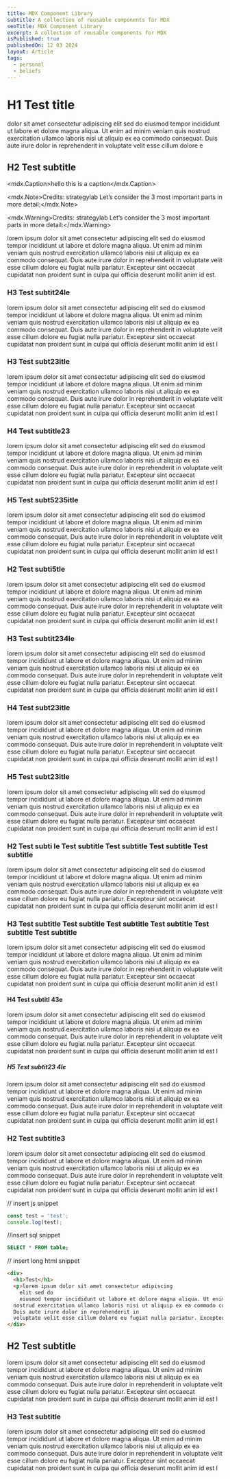 ```yaml
---
title: MDX Component Library
subtitle: A collection of reusable components for MDX
seoTitle: MDX Component Library
excerpt: A collection of reusable components for MDX
isPublished: true
publishedOn: 12 03 2024
layout: Article
tags:
  - personal
  - beliefs
---
```


# H1 Test title

dolor sit amet consectetur adipiscing elit sed do eiusmod tempor incididunt ut labore et dolore magna aliqua. Ut enim ad minim veniam quis 
nostrud exercitation ullamco laboris nisi ut aliquip ex ea commodo consequat. Duis aute irure dolor in reprehenderit in
voluptate velit esse cillum dolore e

## H2 Test subtitle

<mdx.Caption>hello this is a caption</mdx.Caption>

<mdx.Note>Credits: strategylab
Let’s consider the 3 most important parts in more detail:</mdx.Note>

<mdx.Warning>Credits: strategylab
Let’s consider the 3 most important parts in more detail:</mdx.Warning>

lorem ipsum dolor sit amet consectetur adipiscing elit sed do eiusmod tempor incididunt ut labore et dolore magna aliqua. Ut enim ad minim veniam quis 
nostrud exercitation ullamco laboris nisi ut aliquip ex ea commodo consequat. Duis aute irure dolor in reprehenderit in
voluptate velit esse cillum dolore eu fugiat nulla pariatur. Excepteur sint occaecat cupidatat non proident sunt in culpa qui officia deserunt mollit anim id est.

### H3 Test subtit24le

lorem ipsum dolor sit amet consectetur adipiscing elit sed do eiusmod tempor incididunt ut labore et dolore magna aliqua. Ut enim ad minim veniam quis 
nostrud exercitation ullamco laboris nisi ut aliquip ex ea commodo consequat. Duis aute irure dolor in reprehenderit in
voluptate velit esse cillum dolore eu fugiat nulla pariatur. Excepteur sint occaecat cupidatat non proident sunt in culpa qui officia deserunt mollit anim id est l

### H3 Test subt23itle

lorem ipsum dolor sit amet consectetur adipiscing elit sed do eiusmod tempor incididunt ut labore et dolore magna aliqua. Ut enim ad minim veniam quis 
nostrud exercitation ullamco laboris nisi ut aliquip ex ea commodo consequat. Duis aute irure dolor in reprehenderit in
voluptate velit esse cillum dolore eu fugiat nulla pariatur. Excepteur sint occaecat cupidatat non proident sunt in culpa qui officia deserunt mollit anim id est l

### H4 Test subtitle23

lorem ipsum dolor sit amet consectetur adipiscing elit sed do eiusmod tempor incididunt ut labore et dolore magna aliqua. Ut enim ad minim veniam quis 
nostrud exercitation ullamco laboris nisi ut aliquip ex ea commodo consequat. Duis aute irure dolor in reprehenderit in
voluptate velit esse cillum dolore eu fugiat nulla pariatur. Excepteur sint occaecat cupidatat non proident sunt in culpa qui officia deserunt mollit anim id est l

### H5 Test subt5235itle

lorem ipsum dolor sit amet consectetur adipiscing elit sed do eiusmod tempor incididunt ut labore et dolore magna aliqua. Ut enim ad minim veniam quis 
nostrud exercitation ullamco laboris nisi ut aliquip ex ea commodo consequat. Duis aute irure dolor in reprehenderit in
voluptate velit esse cillum dolore eu fugiat nulla pariatur. Excepteur sint occaecat cupidatat non proident sunt in culpa qui officia deserunt mollit anim id est l

### H2 Test subti5tle

lorem ipsum dolor sit amet consectetur adipiscing elit sed do eiusmod tempor incididunt ut labore et dolore magna aliqua. Ut enim ad minim veniam quis 
nostrud exercitation ullamco laboris nisi ut aliquip ex ea commodo consequat. Duis aute irure dolor in reprehenderit in
voluptate velit esse cillum dolore eu fugiat nulla pariatur. Excepteur sint occaecat cupidatat non proident sunt in culpa qui officia deserunt mollit anim id est l
### H3 Test subtit234le

lorem ipsum dolor sit amet consectetur adipiscing elit sed do eiusmod tempor incididunt ut labore et dolore magna aliqua. Ut enim ad minim veniam quis 
nostrud exercitation ullamco laboris nisi ut aliquip ex ea commodo consequat. Duis aute irure dolor in reprehenderit in
voluptate velit esse cillum dolore eu fugiat nulla pariatur. Excepteur sint occaecat cupidatat non proident sunt in culpa qui officia deserunt mollit anim id est l

### H4 Test subt23itle

lorem ipsum dolor sit amet consectetur adipiscing elit sed do eiusmod tempor incididunt ut labore et dolore magna aliqua. Ut enim ad minim veniam quis 
nostrud exercitation ullamco laboris nisi ut aliquip ex ea commodo consequat. Duis aute irure dolor in reprehenderit in
voluptate velit esse cillum dolore eu fugiat nulla pariatur. Excepteur sint occaecat cupidatat non proident sunt in culpa qui officia deserunt mollit anim id est l

### H5 Test subt23itle

lorem ipsum dolor sit amet consectetur adipiscing elit sed do eiusmod tempor incididunt ut labore et dolore magna aliqua. Ut enim ad minim veniam quis 
nostrud exercitation ullamco laboris nisi ut aliquip ex ea commodo consequat. Duis aute irure dolor in reprehenderit in
voluptate velit esse cillum dolore eu fugiat nulla pariatur. Excepteur sint occaecat cupidatat non proident sunt in culpa qui officia deserunt mollit anim id est l

### H2 Test subti le Test subtitle Test subtitle Test subtitle Test subtitle 

lorem ipsum dolor sit amet consectetur adipiscing elit sed do eiusmod tempor incididunt ut labore et dolore magna aliqua. Ut enim ad minim veniam quis 
nostrud exercitation ullamco laboris nisi ut aliquip ex ea commodo consequat. Duis aute irure dolor in reprehenderit in
voluptate velit esse cillum dolore eu fugiat nulla pariatur. Excepteur sint occaecat cupidatat non proident sunt in culpa qui officia deserunt mollit anim id est l
### H3 Test subtitle Test subtitle Test subtitle Test subtitle Test subtitle Test subtitle 

lorem ipsum dolor sit amet consectetur adipiscing elit sed do eiusmod tempor incididunt ut labore et dolore magna aliqua. Ut enim ad minim veniam quis 
nostrud exercitation ullamco laboris nisi ut aliquip ex ea commodo consequat. Duis aute irure dolor in reprehenderit in
voluptate velit esse cillum dolore eu fugiat nulla pariatur. Excepteur sint occaecat cupidatat non proident sunt in culpa qui officia deserunt mollit anim id est l

#### H4 Test subtitl 43e

lorem ipsum dolor sit amet consectetur adipiscing elit sed do eiusmod tempor incididunt ut labore et dolore magna aliqua. Ut enim ad minim veniam quis 
nostrud exercitation ullamco laboris nisi ut aliquip ex ea commodo consequat. Duis aute irure dolor in reprehenderit in
voluptate velit esse cillum dolore eu fugiat nulla pariatur. Excepteur sint occaecat cupidatat non proident sunt in culpa qui officia deserunt mollit anim id est l

##### H5 Test subtit23 4le

lorem ipsum dolor sit amet consectetur adipiscing elit sed do eiusmod tempor incididunt ut labore et dolore magna aliqua. Ut enim ad minim veniam quis 
nostrud exercitation ullamco laboris nisi ut aliquip ex ea commodo consequat. Duis aute irure dolor in reprehenderit in
voluptate velit esse cillum dolore eu fugiat nulla pariatur. Excepteur sint occaecat cupidatat non proident sunt in culpa qui officia deserunt mollit anim id est l

### H2 Test subtitle3 

lorem ipsum dolor sit amet consectetur adipiscing elit sed do eiusmod tempor incididunt ut labore et dolore magna aliqua. Ut enim ad minim veniam quis 
nostrud exercitation ullamco laboris nisi ut aliquip ex ea commodo consequat. Duis aute irure dolor in reprehenderit in
voluptate velit esse cillum dolore eu fugiat nulla pariatur. Excepteur sint occaecat cupidatat non proident sunt in culpa qui officia deserunt mollit anim id est l

// insert js snippet
```js
const test = 'test';
console.log(test);
```

//insert sql snippet
```sql
SELECT * FROM table;
```
// insert long html snippet
```html
<div>
  <h1>Test</h1>
  <p>lorem ipsum dolor sit amet consectetur adipiscing 
    elit sed do 
    eiusmod tempor incididunt ut labore et dolore magna aliqua. Ut enim ad minim veniam quis 
  nostrud exercitation ullamco laboris nisi ut aliquip ex ea commodo consequat. 
  Duis aute irure dolor in reprehenderit in
  voluptate velit esse cillum dolore eu fugiat nulla pariatur. Excepteur sint occaecat cupidatat non proident sunt in culpa qui officia deserunt mollit anim id est l</p>
</div>
```

## H2 Test subtitle

lorem ipsum dolor sit amet consectetur adipiscing elit sed do eiusmod tempor incididunt ut labore et dolore magna aliqua. Ut enim ad minim veniam quis 
nostrud exercitation ullamco laboris nisi ut aliquip ex ea commodo consequat. Duis aute irure dolor in reprehenderit in
voluptate velit esse cillum dolore eu fugiat nulla pariatur. Excepteur sint occaecat cupidatat non proident sunt in culpa qui officia deserunt mollit anim id est l

### H3 Test subtitle

lorem ipsum dolor sit amet consectetur adipiscing elit sed do eiusmod tempor incididunt ut labore et dolore magna aliqua. Ut enim ad minim veniam quis 
nostrud exercitation ullamco laboris nisi ut aliquip ex ea commodo consequat. Duis aute irure dolor in reprehenderit in
voluptate velit esse cillum dolore eu fugiat nulla pariatur. Excepteur sint occaecat cupidatat non proident sunt in culpa qui officia deserunt mollit anim id est l


